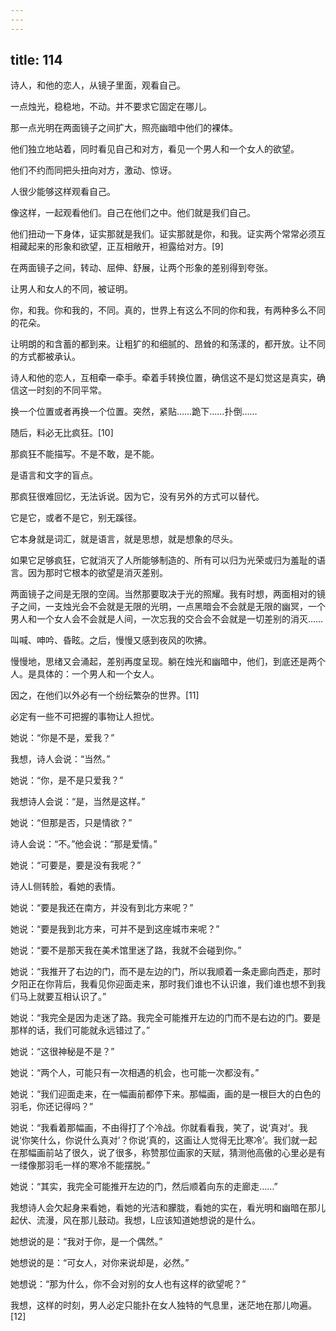 ```yaml
---
---
---
```

title: 114
---



诗人，和他的恋人，从镜子里面，观看自己。

一点烛光，稳稳地，不动。并不要求它固定在哪儿。

那一点光明在两面镜子之间扩大，照亮幽暗中他们的裸体。

他们独立地站着，同时看见自己和对方，看见一个男人和一个女人的欲望。

他们不约而同把头扭向对方，激动、惊讶。

人很少能够这样观看自己。

像这样，一起观看他们。自己在他们之中。他们就是我们自己。

他们扭动一下身体，证实那就是我们。证实那就是你，和我。证实两个常常必须互相藏起来的形象和欲望，正互相敞开，袒露给对方。[9]

在两面镜子之间，转动、屈伸、舒展，让两个形象的差别得到夸张。

让男人和女人的不同，被证明。

你，和我。你和我的，不同。真的，世界上有这么不同的你和我，有两种多么不同的花朵。

让明朗的和含蓄的都到来。让粗犷的和细腻的、昂耸的和荡漾的，都开放。让不同的方式都被承认。

诗人和他的恋人，互相牵一牵手。牵着手转换位置，确信这不是幻觉这是真实，确信这一时刻的不同平常。

换一个位置或者再换一个位置。突然，紧贴……跪下……扑倒……

随后，料必无比疯狂。[10]

那疯狂不能描写。不是不敢，是不能。

是语言和文字的盲点。

那疯狂很难回忆，无法诉说。因为它，没有另外的方式可以替代。

它是它，或者不是它，别无蹊径。

它本身就是词汇，就是语言，就是思想，就是想象的尽头。

如果它足够疯狂，它就消灭了人所能够制造的、所有可以归为光荣或归为羞耻的语言。因为那时它根本的欲望是消灭差别。

两面镜子之间是无限的空阔。当然那要取决于光的照耀。我有时想，两面相对的镜子之间，一支烛光会不会就是无限的光明，一点黑暗会不会就是无限的幽冥，一个男人和一个女人会不会就是人间，一次忘我的交合会不会就是一切差别的消灭……

叫喊、呻吟、昏眩。之后，慢慢又感到夜风的吹拂。

慢慢地，思绪又会涌起，差别再度呈现。躺在烛光和幽暗中，他们，到底还是两个人。是具体的：一个男人和一个女人。

因之，在他们以外必有一个纷纭繁杂的世界。[11]

必定有一些不可把握的事物让人担忧。

她说：“你是不是，爱我？”

我想，诗人会说：“当然。”

她说：“你，是不是只爱我？”

我想诗人会说：“是，当然是这样。”

她说：“但那是否，只是情欲？”

诗人会说：“不。”他会说：“那是爱情。”

她说：“可要是，要是没有我呢？”

诗人L侧转脸，看她的表情。

她说：“要是我还在南方，并没有到北方来呢？”

她说：“要是我到北方来，可并不是到这座城市来呢？”

她说：“要不是那天我在美术馆里迷了路，我就不会碰到你。”

她说：“我推开了右边的门，而不是左边的门，所以我顺着一条走廊向西走，那时夕阳正在你背后，我看见你迎面走来，那时我们谁也不认识谁，我们谁也想不到我们马上就要互相认识了。”

她说：“我完全是因为走迷了路。我完全可能推开左边的门而不是右边的门。要是那样的话，我们可能就永远错过了。”

她说：“这很神秘是不是？”

她说：“两个人，可能只有一次相遇的机会，也可能一次都没有。”

她说：“我们迎面走来，在一幅画前都停下来。那幅画，画的是一根巨大的白色的羽毛，你还记得吗？”

她说：“我看着那幅画，不由得打了个冷战。你就看看我，笑了，说‘真对’。我说‘你笑什么，你说什么真对’？你说‘真的，这画让人觉得无比寒冷’。我们就一起在那幅画前站了很久，说了很多，称赞那位画家的天赋，猜测他高傲的心里必是有一缕像那羽毛一样的寒冷不能摆脱。”

她说：“其实，我完全可能推开左边的门，然后顺着向东的走廊走……”

我想诗人会欠起身来看她，看她的光洁和朦胧，看她的实在，看光明和幽暗在那儿起伏、流漫，风在那儿鼓动。我想，L应该知道她想说的是什么。

她想说的是：“我对于你，是一个偶然。”

她想说的是：“可女人，对你来说却是，必然。”

她想说：“那为什么，你不会对别的女人也有这样的欲望呢？”

我想，这样的时刻，男人必定只能扑在女人独特的气息里，迷茫地在那儿吻遍。[12]